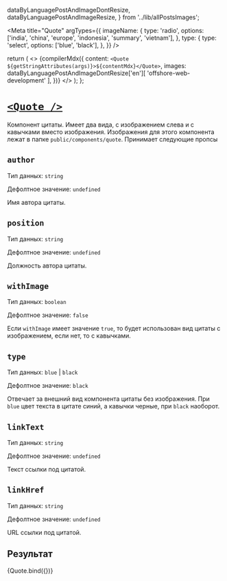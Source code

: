   dataByLanguagePostAndImageDontResize,
  dataByLanguagePostAndImageResize,
} from '../lib/allPostsImages';

<Meta
  title="Quote"
  argTypes={{
    imageName: {
      type: 'radio',
      options: ['india', 'china', 'europe', 'indonesia', 'summary', 'vietnam'],
    },
    type: {
      type: 'select',
      options: ['blue', 'black'],
    },
  }}
/>

  return (
    <>
      {compilerMdx({
        content: `<Quote ${getStringAttributes(args)}>${contentMdx}</Quote>`,
        images:
          dataByLanguagePostAndImageDontResize['en'][
            'offshore-web-development'
          ],
      })}
    </>
  );
};

# [`<Quote />`](http://s.csssr.ru/U31J879TR/20200527125130.jpg)

Компонент цитаты. Имеет два вида, с изображением слева и с кавычками вместо изображения. Изображения для этого компонента лежат в папке `public/components/quote`. Принимает следующие пропсы

## `author`

Тип данных: `string`

Дефолтное значение: `undefined`

Имя автора цитаты.

## `position`

Тип данных: `string`

Дефолтное значение: `undefined`

Должность автора цитаты.

## `withImage`

Тип данных: `boolean`

Дефолтное значение: `false`

Если `withImage` имеет значение `true`, то будет использован вид цитаты с изображением, если нет, то с кавычками.

## `type`

Тип данных: `blue` | `black`

Дефолтное значение: `black`

Отвечает за внешний вид компонента цитаты без изображения. При `blue` цвет текста в цитате синий, а кавычки черные, при `black` наоборот.

## `linkText`

Тип данных: `string`

Дефолтное значение: `undefined`

Текст ссылки под цитатой.

## `linkHref`

Тип данных: `string`

Дефолтное значение: `undefined`

URL ссылки под цитатой.

## Результат

<Canvas>
  <Story
    name="Default"
    args={{
      withImage: true,
      type: 'blue',
      author: 'Artyom Skatov',
      position: 'Project Manager, Gazprom Neft',
      linkText: 'linkText',
      linkHref: '#',
      contentMdx: `There’s one more thing you should consider if/when facing the problem. The demotivated employees are often distracted, and they start distracting and frustrating those around them affecting negatively the general working atmosphere inside the team. If they have a client-facing position, then the problem may have a killing impact on your relationship with both the existing and potential customers.`,
    }}
  >
    {Quote.bind({})}
  </Story>
</Canvas>
